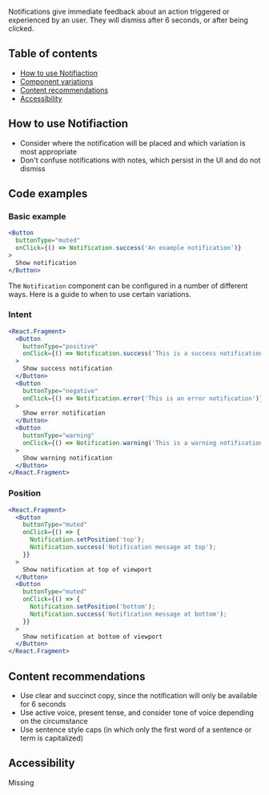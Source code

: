 Notifications give immediate feedback about an action triggered or experienced by an user. They will dismiss after 6 seconds, or after being clicked.

## Table of contents

- [How to use Notifiaction](#how-to-use-notifiaction)
- [Component variations](#component-variations)
- [Content recommendations](#content-recommendations)
- [Accessibility](#accessibility)

## How to use Notifiaction

- Consider where the notification will be placed and which variation is most appropriate
- Don't confuse notifications with notes, which persist in the UI and do not dismiss

## Code examples

### Basic example

```jsx
<Button
  buttonType="muted"
  onClick={() => Notification.success('An example notification')}
>
  Show notification
</Button>
```

The `Notification` component can be configured in a number of different ways. Here is a guide to when to use certain variations.

### Intent

```jsx
<React.Fragment>
  <Button
    buttonType="positive"
    onClick={() => Notification.success('This is a success notification')}
  >
    Show success notification
  </Button>
  <Button
    buttonType="negative"
    onClick={() => Notification.error('This is an error notification')}
  >
    Show error notification
  </Button>
  <Button
    buttonType="warning"
    onClick={() => Notification.warning('This is a warning notification')}
  >
    Show warning notification
  </Button>
</React.Fragment>
```

### Position

```jsx
<React.Fragment>
  <Button
    buttonType="muted"
    onClick={() => {
      Notification.setPosition('top');
      Notification.success('Notification message at top');
    }}
  >
    Show notification at top of viewport
  </Button>
  <Button
    buttonType="muted"
    onClick={() => {
      Notification.setPosition('bottom');
      Notification.success('Notification message at bottom');
    }}
  >
    Show notification at bottom of viewport
  </Button>
</React.Fragment>
```

## Content recommendations

- Use clear and succinct copy, since the notification will only be available for 6 seconds
- Use active voice, present tense, and consider tone of voice depending on the circumstance
- Use sentence style caps (in which only the first word of a sentence or term is capitalized)

## Accessibility

Missing
